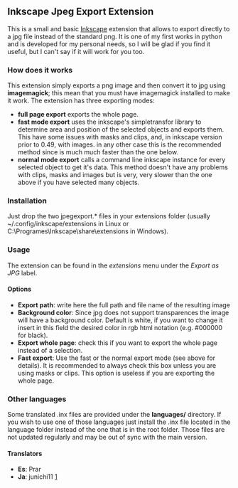 ==Inkscape Jpeg Export Extension==

This is a small and basic [http://inkscape.org Inkscape] extension that allows to export directly to a jpg file instead of the standard png. It is one of my first works in python and is developed for my personal needs, so I will be glad if you find it useful, but I can't say if it will work for you too.

===How does it works===

This extension simply exports a png image and then convert it to jpg using '''imagemagick'''; this mean that you must have imagemagick installed to make it work.
The extension has three exporting modes:

* '''full page export''' exports the whole page.
* '''fast mode export''' uses the inkscape's simpletransfor library to determine area and position of the selected objects and exports them. This have some issues with masks and clips, and, in inkscape version prior to 0.49, with images. in any other case this is the recommended method since is much much faster than the one below. 
* '''normal mode export''' calls a command line inkscape instance for every selected object to get it's data. This method doesn't have any problems with clips, masks and images but is very, very slower than the one above if you have selected many objects.


===Installation===

Just drop the two jpegexport.* files in your extensions folder (usually ~/.config/inkscape/extensions in Linux or C:\Programes\Inkscape\share\extensions in Windows).

===Usage===

The extension can be found in the ''extensions'' menu under the ''Export as JPG'' label. 

====Options====

* '''Export path''': write here the full path and file name of the resulting image
* '''Background color''': Since jpg does not support transparences the image will have a background color. Default is white, if you want to change it insert in this field the desired color in rgb html notation (e.g. #000000 for black).
* '''Export whole page''': check this if you want to export the whole page instead of a selection. 
* '''Fast export''': Use the fast or the normal export mode (see above for details). It is recommended to always check this box unless you are using masks or clips. This option is useless if you are exporting the whole page.

===Other languages===

Some translated .inx files are provided under the '''languages/''' directory. If you wish to use one of those languages just install the .inx file located in the language folder instead of the one that is in the root folder. Those files are not updated regularly and may be out of sync with the main version.

====Translators====
* '''Es''': Prar
* '''Ja''': junichi11 [https://github.com/junichi11]
